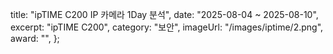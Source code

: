   title: "ipTIME C200 IP 카메라 1Day 분석",
  date: "2025-08-04 ~ 2025-08-10",
  excerpt: "ipTIME C200",
  category: "보안",
  imageUrl: "/images/iptime/2.png",
  award: "",
};